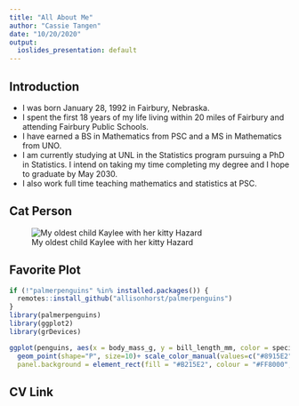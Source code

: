 ```yaml
---
title: "All About Me"
author: "Cassie Tangen"
date: "10/20/2020"
output:
  ioslides_presentation: default
---
```


## Introduction

- I was born January 28, 1992 in Fairbury, Nebraska.
- I spent the first 18 years of my life living within 20 miles of Fairbury and attending Fairbury Public Schools.
- I have earned a BS in Mathematics from PSC and a MS in Mathematics from UNO.
- I am currently studying at UNL in the Statistics program pursuing a PhD in Statistics. I intend on taking my time completing my degree and I hope to graduate by May 2030.
- I also work full time teaching mathematics and statistics at PSC.


## Cat Person
![My oldest child Kaylee with her kitty Hazard](Kaylee&Hazard.jpg){width=60%,height=60%}


## Favorite Plot

```r
if (!"palmerpenguins" %in% installed.packages()) {
  remotes::install_github("allisonhorst/palmerpenguins")
}
library(palmerpenguins)
library(ggplot2)
library(grDevices)


```

```r

ggplot(penguins, aes(x = body_mass_g, y = bill_length_mm, color = species)) + 
  geom_point(shape="P", size=10)+ scale_color_manual(values=c("#8915E2", "#E21590", "#E215D4"))+ theme(text=element_text(family="mono",size=6),
  panel.background = element_rect(fill = "#B215E2", colour = "#FF8000",size=1,linetype = "solid"),panel.grid.major = element_line(size = .5, linetype = 'dotted',colour = "#FF8000"),panel.grid.minor = element_line(size = 0.25, linetype = 'dashed',colour = "#FF8000"))+ labs(title = "Ugly Penguin Graph",subtitle = "Created by Cassie Tangen")

```


## CV Link

